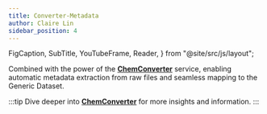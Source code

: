 ```yaml
---
title: Converter-Metadata
author: Claire Lin
sidebar_position: 4
---
```


  FigCaption,
  SubTitle,
  YouTubeFrame,
  Reader,
} from "@site/src/js/layout";

<SubTitle text="Converter-Metadata." />
<Reader text="User" />

Combined with the power of the **[ChemConverter](/docs/services/chemconverter)** service, enabling automatic metadata extraction from raw files and seamless mapping to the Generic Dataset.

<YouTubeFrame
  src="https://www.youtube-nocookie.com/embed/OeY4ebfzfDg"
  title="Converter Metadata."
/>

<FigCaption text="LabIMotion + ChemConverter: automatically extract metadata from raw files and map it to the Generic Dataset." />

:::tip
Dive deeper into **[ChemConverter](/docs/services/chemconverter)** for more insights and information.
:::
